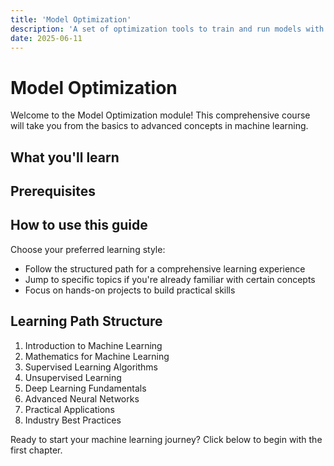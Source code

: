 ```yaml
---
title: 'Model Optimization'
description: 'A set of optimization tools to train and run models with maximum efficiency'
date: 2025-06-11
---
```


# Model Optimization

Welcome to the Model Optimization module! This comprehensive course will take you from the basics to advanced concepts in machine learning.

## What you'll learn



## Prerequisites



## How to use this guide


Choose your preferred learning style:

- Follow the structured path for a comprehensive learning experience
- Jump to specific topics if you're already familiar with certain concepts
- Focus on hands-on projects to build practical skills

## Learning Path Structure

1. Introduction to Machine Learning
2. Mathematics for Machine Learning
3. Supervised Learning Algorithms
4. Unsupervised Learning
5. Deep Learning Fundamentals
6. Advanced Neural Networks
7. Practical Applications
8. Industry Best Practices

Ready to start your machine learning journey? Click below to begin with the first chapter.
